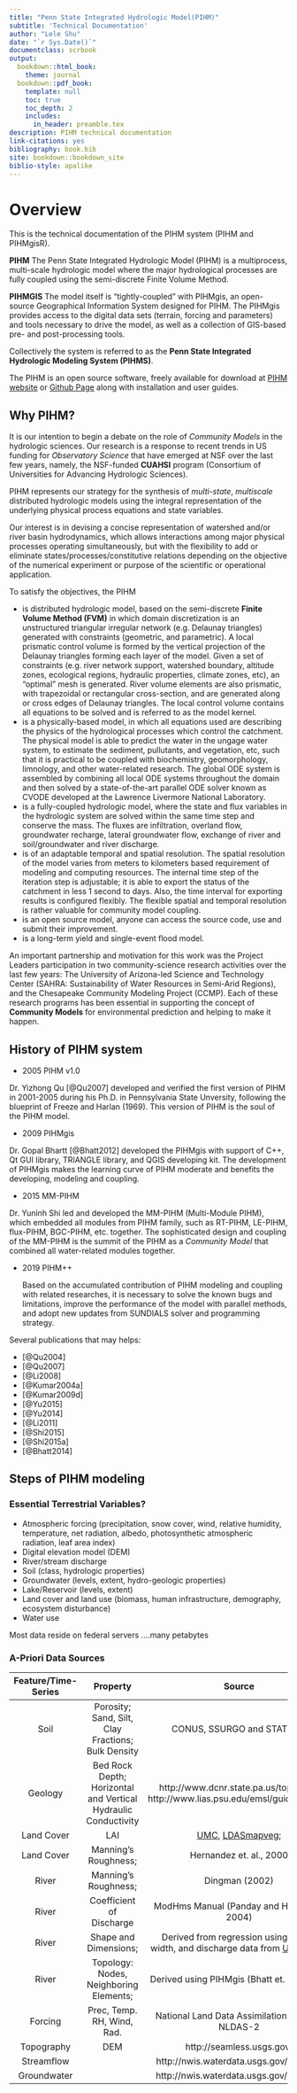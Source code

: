 ```yaml
--- 
title: "Penn State Integrated Hydrologic Model(PIHM)"
subtitle: 'Technical Documentation'
author: "Lele Shu"
date: "`r Sys.Date()`"
documentclass: scrbook
output:
  bookdown::html_book:
    theme: journal
  bookdown::pdf_book:
    template: null
    toc: true
    toc_depth: 2
    includes:
      in_header: preamble.tex
description: PIHM technical documentation
link-citations: yes
bibliography: book.bib
site: bookdown::bookdown_site
biblio-style: apalike
---
```


# Overview {#Overview}

This is the technical documentation of the PIHM system (PIHM and PIHMgisR).

**PIHM** The Penn State Integrated Hydrologic Model (PIHM) is a multiprocess, multi-scale hydrologic model where the major hydrological processes are fully coupled using the semi-discrete Finite Volume Method.

**PIHMGIS** The model itself is "tightly-coupled" with PIHMgis, an open-source Geographical Information System designed for PIHM. The PIHMgis provides access to the digital data sets (terrain, forcing and parameters) and tools necessary to drive the model, as well as a collection of GIS-based pre- and post-processing tools.

Collectively the system is referred to as the **Penn State Integrated Hydrologic Modeling System (PIHMS)**. 

The PIHM is an open source software, freely available for download at [PIHM website](www.pihm.psu.edu) or [Github Page](https://github.com/shulele/PIHM++) along with installation and user guides.

## Why PIHM?
It is our intention to begin a debate on the role of *Community Models* in the hydrologic sciences. Our research is a response to recent trends in US funding for *Observatory Science* that have emerged at NSF over the last few years, namely, the NSF-funded **CUAHSI** program (Consortium of Universities for Advancing Hydrologic Sciences).

PIHM represents our strategy for the synthesis of *multi-state*, *multiscale* distributed hydrologic models using the integral representation of the underlying physical process equations and state variables. 

Our interest is in devising a concise representation of watershed and/or river basin hydrodynamics, which allows interactions among major physical processes operating simultaneously, but with the flexibility to add or eliminate states/processes/constitutive relations depending on the objective of the numerical experiment or purpose of the scientific or operational application.

To satisfy the objectives, the PIHM

- is distributed hydrologic model, based on the semi-discrete **Finite Volume Method (FVM)** in which domain discretization is an unstructured triangular irregular network (e.g. Delaunay triangles) generated with constraints (geometric, and parametric). A local prismatic control volume is formed by the vertical projection of the Delaunay triangles forming each layer of the model. Given a set of constraints (e.g. river network support, watershed boundary, altitude zones, ecological regions, hydraulic properties, climate zones, etc), an “optimal” mesh is generated. River volume elements are also prismatic, with trapezoidal or rectangular cross-section, and are generated along or cross edges of Delaunay triangles. The local control volume contains all equations to be solved and is referred to as the model kernel. 
- is a physically-based model, in which all equations used are describing the physics of the hydrological processes which control the catchment. The physical model is able to predict the water in the ungage water system, to estimate the sediment, pullutants, and vegetation, etc, such that it is practical to be coupled with biochemistry, geomorphology, limnology, and other water-related research. 
The global ODE system is assembled by combining all local ODE systems throughout the domain and then solved by a state-of-the-art parallel ODE solver known as CVODE developed at the Lawrence Livermore National Laboratory.
- is a fully-coupled hydrologic model, where the state and flux variables in the hydrologic system are solved within the same time step and conserve the mass. The fluxes are infiltration, overland flow, groundwater recharge, lateral groundwater flow, exchange of river and soil/groundwater and river discharge.
- is of an adaptable temporal and spatial resolution. The spatial resolution of the model varies from meters to kilometers based requirement of modeling and computing resources. The internal time step of the iteration step is adjustable; it is able to export the status of the catchment in less  1 second to days. Also, the time interval for exporting results is configured flexibly. The flexible spatial and temporal resolution is rather valuable for community model coupling.
- is an open source model, anyone can access the source code, use and submit their improvement.
- is a long-term yield and single-event flood model.

An important partnership and motivation for this work was the Project Leaders participation in two community-science research activities over the last few years: The University of Arizona-led Science and Technology Center (SAHRA: Sustainability of Water Resources in Semi-Arid Regions), and the Chesapeake Community Modeling Project (CCMP). Each of these research programs has been essential in supporting the concept of **Community Models** for environmental prediction and helping to make it happen.


## History of PIHM system
- 2005 PIHM v1.0

Dr. Yizhong Qu [@Qu2007] developed and verified the first version of PIHM in 2001-2005 during his Ph.D. in Pennsylvania State Unversity, following the blueprint of Freeze and Harlan (1969). This version of PIHM is the soul of the PIHM model.

- 2009 PIHMgis 

Dr. Gopal Bhartt [@Bhatt2012] developed the PIHMgis with support of C++, Qt GUI library, TRIANGLE library, and QGIS developing kit. The development of PIHMgis makes the learning curve of PIHM moderate and benefits the developing, modeling and coupling.

- 2015 MM-PIHM

Dr. Yuninh Shi led and developed the MM-PIHM (Multi-Module PIHM), which embedded all modules from PIHM family, such as RT-PIHM, LE-PIHM, flux-PIHM, BGC-PIHM, etc. together. The sophisticated design and coupling of the MM-PIHM is the summit of the PIHM as a *Community Model* that combined all water-related modules together.

- 2019 PIHM++

  Based on the accumulated contribution of PIHM modeling and coupling with related researches, it is necessary to solve the known bugs and limitations,
  improve the performance of the model with parallel methods, and adopt new updates from SUNDIALS solver and programming strategy. 
  
  
Several publications that may helps:

- [@Qu2004]
- [@Qu2007]
- [@Li2008]
- [@Kumar2004a]
- [@Kumar2009d]
- [@Yu2015]
- [@Yu2014]
- [@Li2011]
- [@Shi2015]
- [@Shi2015a]
- [@Bhatt2014]

## Steps of PIHM modeling


### Essential Terrestrial Variables?

- Atmospheric forcing (precipitation, snow cover, wind, relative humidity, temperature, net radiation, albedo, photosynthetic atmospheric radiation, leaf area index)
- Digital elevation model (DEM)
- River/stream discharge
- Soil (class, hydrologic properties)
- Groundwater (levels, extent, hydro-geologic properties)
- Lake/Reservoir (levels, extent)
- Land cover and land use (biomass, human infrastructure, demography, ecosystem disturbance)
- Water use

Most data reside on federal servers ....many petabytes

### A-Priori Data Sources

|Feature/Time-Series | Property | Source|
|:------:|:------------:|:------------------------------:|
|Soil| Porosity; Sand, Silt, Clay Fractions; Bulk Density | CONUS, SSURGO and STATSGO|
|Geology| Bed Rock Depth; Horizontal and Vertical Hydraulic Conductivity | http://www.dcnr.state.pa.us/topogeo/, http://www.lias.psu.edu/emsl/guides/X.html|
|Land Cover|LAI |[UMC](http://glcf.umiacs.umd.edu/data/landcover/data.shtml), [LDASmapveg](http://ldas.gsfc.nasa.gov/LDAS8th/MAPPED.VEG/LDASmapveg.shtml); |
|Land Cover|Manning’s Roughness; | Hernandez et. al., 2000 |
|River| Manning’s Roughness;| Dingman (2002) |
|River| Coefficient of Discharge | ModHms Manual (Panday and Huyakorn, 2004) |
|River| Shape and Dimensions; | Derived from regression using depth, width, and discharge data from [USGS data](http://nwis.waterdata.usgs.gov/usa/nwis/measurements)|
|River| Topology: Nodes, Neighboring Elements; | Derived using PIHMgis (Bhatt et. al., 2008)|
|Forcing| Prec, Temp. RH, Wind, Rad. | National Land Data Assimilation System: NLDAS-2|
|Topography| DEM |http://seamless.usgs.gov/ |
|Streamflow| | http://nwis.waterdata.usgs.gov/nwis/sw |
|Groundwater| | http://nwis.waterdata.usgs.gov/nwis/gw |
